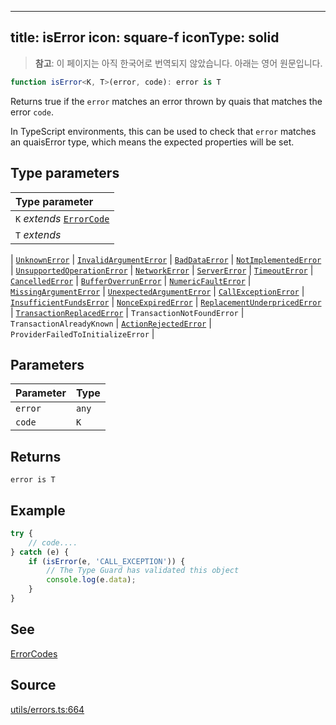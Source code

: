 <!-- AUTO-GENERATED-CONTENT:START (ENGLISH-COPY) -->
---
title: isError
icon: square-f
iconType: solid
---

> **참고**: 이 페이지는 아직 한국어로 번역되지 않았습니다. 아래는 영어 원문입니다.

```ts
function isError<K, T>(error, code): error is T
```

Returns true if the `error` matches an error thrown by quais that matches the error `code`.

In TypeScript environments, this can be used to check that `error` matches an quaisError type, which means the
expected properties will be set.

## Type parameters

| Type parameter |
| :------ |
| `K` *extends* [`ErrorCode`](/ko/sdk/content/type-aliases/ErrorCode) |
| `T` *extends* 
  \| [`UnknownError`](/ko/sdk/content/interfaces/UnknownError)
  \| [`InvalidArgumentError`](/ko/sdk/content/interfaces/InvalidArgumentError)
  \| [`BadDataError`](/ko/sdk/content/interfaces/BadDataError)
  \| [`NotImplementedError`](/ko/sdk/content/interfaces/NotImplementedError)
  \| [`UnsupportedOperationError`](/ko/sdk/content/interfaces/UnsupportedOperationError)
  \| [`NetworkError`](/ko/sdk/content/interfaces/NetworkError)
  \| [`ServerError`](/ko/sdk/content/interfaces/ServerError)
  \| [`TimeoutError`](/ko/sdk/content/interfaces/TimeoutError)
  \| [`CancelledError`](/ko/sdk/content/interfaces/CancelledError)
  \| [`BufferOverrunError`](/ko/sdk/content/interfaces/BufferOverrunError)
  \| [`NumericFaultError`](/ko/sdk/content/interfaces/NumericFaultError)
  \| [`MissingArgumentError`](/ko/sdk/content/interfaces/MissingArgumentError)
  \| [`UnexpectedArgumentError`](/ko/sdk/content/interfaces/UnexpectedArgumentError)
  \| [`CallExceptionError`](/ko/sdk/content/interfaces/CallExceptionError)
  \| [`InsufficientFundsError`](/ko/sdk/content/interfaces/InsufficientFundsError)
  \| [`NonceExpiredError`](/ko/sdk/content/interfaces/NonceExpiredError)
  \| [`ReplacementUnderpricedError`](/ko/sdk/content/interfaces/ReplacementUnderpricedError)
  \| [`TransactionReplacedError`](/ko/sdk/content/interfaces/TransactionReplacedError)
  \| `TransactionNotFoundError`
  \| `TransactionAlreadyKnown`
  \| [`ActionRejectedError`](/ko/sdk/content/interfaces/ActionRejectedError)
  \| `ProviderFailedToInitializeError` |

## Parameters

| Parameter | Type |
| :------ | :------ |
| `error` | `any` |
| `code` | `K` |

## Returns

`error is T`

## Example

```ts
try {
    // code....
} catch (e) {
    if (isError(e, 'CALL_EXCEPTION')) {
        // The Type Guard has validated this object
        console.log(e.data);
    }
}
```

## See

[ErrorCodes](api:ErrorCode)

## Source

[utils/errors.ts:664](https://github.com/dominant-strategies/quais.js/blob/c1c12d43f9d34c6baad2b0542bd6d0acd6fefcbf/src/utils/errors.ts#L664)

